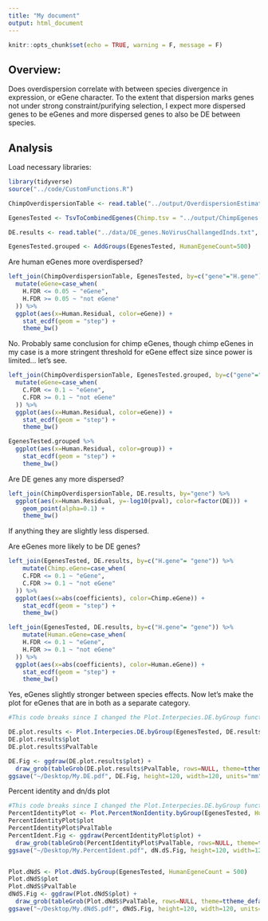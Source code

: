 ```yaml
---
title: "My document"
output: html_document
---
```


```r
knitr::opts_chunk$set(echo = TRUE, warning = F, message = F)
```

## Overview:

Does overdispersion correlate with between species divergence in expression, or eGene character. To the extent that dispersion marks genes not under strong constraint/purifying selection, I expect more dispersed genes to be eGenes and more dispersed genes to also be DE between species.


## Analysis

Load necessary libraries:

```r
library(tidyverse)
source("../code/CustomFunctions.R")

```



```r
ChimpOverdispersionTable <- read.table("../output/OverdispersionEstimatesFromChimp.NoLengthNorm.txt", header=T, sep='\t')

EgenesTested <- TsvToCombinedEgenes(Chimp.tsv = "../output/ChimpEgenes.eigenMT.txt.gz", Human.tsv = "../data/GTEX_v8_eGenes/Heart_Left_Ventricle.v8.egenes.txt.gz", SysToID.tsv = "../data/Biomart_export.Hsap.Ptro.orthologs.txt.gz", HumanTsvType = "GTEx")

DE.results <- read.table("../data/DE_genes.NoVirusChallangedInds.txt", sep='\t', header=T)

EgenesTested.grouped <- AddGroups(EgenesTested, HumanEgeneCount=500)

```


Are human eGenes more overdispersed?
```r
left_join(ChimpOverdispersionTable, EgenesTested, by=c("gene"="H.gene")) %>%
  mutate(eGene=case_when(
    H.FDR <= 0.05 ~ "eGene",
    H.FDR >= 0.05 ~ "not eGene"
  )) %>%
  ggplot(aes(x=Human.Residual, color=eGene)) +
    stat_ecdf(geom = "step") +
    theme_bw()
```

No. Probably same conclusion for chimp eGenes, though chimp eGenes in my case is a more stringent threshold for eGene effect size since power is limited... let's see.

```r

left_join(ChimpOverdispersionTable, EgenesTested.grouped, by=c("gene"="H.gene")) %>%
  mutate(eGene=case_when(
    C.FDR <= 0.1 ~ "eGene",
    C.FDR >= 0.1 ~ "not eGene"
  )) %>%
  ggplot(aes(x=Human.Residual, color=eGene)) +
    stat_ecdf(geom = "step") +
    theme_bw()

EgenesTested.grouped %>%
  ggplot(aes(x=Human.Residual, color=group)) +
    stat_ecdf(geom = "step") +
    theme_bw()
```


Are DE genes any more dispersed?
```r

left_join(ChimpOverdispersionTable, DE.results, by="gene") %>%
  ggplot(aes(x=Human.Residual, y=-log10(pval), color=factor(DE))) +
    geom_point(alpha=0.1) +
    theme_bw()
```

If anything they are slightly less dispersed.

Are eGenes more likely to be DE genes?
```r
left_join(EgenesTested, DE.results, by=c("H.gene"= "gene")) %>%
    mutate(Chimp.eGene=case_when(
    C.FDR <= 0.1 ~ "eGene",
    C.FDR >= 0.1 ~ "not eGene"
  )) %>%
  ggplot(aes(x=abs(coefficients), color=Chimp.eGene)) +
    stat_ecdf(geom = "step") +
    theme_bw()

left_join(EgenesTested, DE.results, by=c("H.gene"= "gene")) %>%
    mutate(Human.eGene=case_when(
    H.FDR <= 0.1 ~ "eGene",
    H.FDR >= 0.1 ~ "not eGene"
  )) %>%
  ggplot(aes(x=abs(coefficients), color=Human.eGene)) +
    stat_ecdf(geom = "step") +
    theme_bw()
```

Yes, eGenes slightly stronger between species effects. Now let's make the plot for eGenes that are in both as a separate category.

```r
#This code breaks since I changed the Plot.Interpecies.DE.byGroup function. See final figure markdowns instead 

DE.plot.results <- Plot.Interpecies.DE.byGroup(EgenesTested, DE.results, HumanEgeneCount = 500)
DE.plot.results$plot
DE.plot.results$PvalTable

DE.Fig <- ggdraw(DE.plot.results$plot) +
  draw_grob(tableGrob(DE.plot.results$PvalTable, rows=NULL, theme=ttheme_default(colhead=list(fg_params = list(parse=TRUE)))), x=0.6, y=0.25, width=0.3, height=0.3)
ggsave("~/Desktop/My.DE.pdf", DE.Fig, height=120, width=120, units="mm")

```

Percent identity and dn/ds plot
```r
#This code breaks since I changed the Plot.Interpecies.DE.byGroup function. See final figure markdowns instead 
PercentIdentityPlot <- Plot.PercentNonIdentity.byGroup(EgenesTested, HumanEgeneCount = 500)
PercentIdentityPlot$plot
PercentIdentityPlot$PvalTable
PercentIdent.Fig <- ggdraw(PercentIdentityPlot$plot) +
  draw_grob(tableGrob(PercentIdentityPlot$PvalTable, rows=NULL, theme=ttheme_default(colhead=list(fg_params = list(parse=TRUE)))), x=0.6, y=0.25, width=0.3, height=0.3)
ggsave("~/Desktop/My.PercentIdent.pdf", dN.dS.Fig, height=120, width=120, units="mm")


Plot.dNdS <- Plot.dNdS.byGroup(EgenesTested, HumanEgeneCount = 500)
Plot.dNdS$plot
Plot.dNdS$PvalTable
dNdS.Fig <- ggdraw(Plot.dNdS$plot) +
  draw_grob(tableGrob(Plot.dNdS$PvalTable, rows=NULL, theme=ttheme_default(colhead=list(fg_params = list(parse=TRUE)))), x=0.6, y=0.25, width=0.3, height=0.3)
ggsave("~/Desktop/My.dNdS.pdf", dNdS.Fig, height=120, width=120, units="mm")

```


